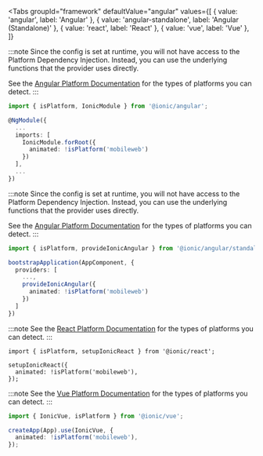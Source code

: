 
<Tabs
  groupId="framework"
  defaultValue="angular"
  values={[
    { value: 'angular', label: 'Angular' },
    { value: 'angular-standalone', label: 'Angular (Standalone)' },
    { value: 'react', label: 'React' },
    { value: 'vue', label: 'Vue' },
  ]}
>
<TabItem value="angular">

:::note
Since the config is set at runtime, you will not have access to the Platform Dependency Injection. Instead, you can use the underlying functions that the provider uses directly.

See the [Angular Platform Documentation](../angular/platform) for the types of platforms you can detect.
:::

```ts title="app.module.ts"
import { isPlatform, IonicModule } from '@ionic/angular';

@NgModule({
  ...
  imports: [
    IonicModule.forRoot({
      animated: !isPlatform('mobileweb')
    })
  ],
  ...
})
```

</TabItem>
<TabItem value="angular-standalone">

:::note
Since the config is set at runtime, you will not have access to the Platform Dependency Injection. Instead, you can use the underlying functions that the provider uses directly.

See the [Angular Platform Documentation](../angular/platform) for the types of platforms you can detect.
:::

```ts title="main.ts"
import { isPlatform, provideIonicAngular } from '@ionic/angular/standalone';

bootstrapApplication(AppComponent, {
  providers: [
    ...,
    provideIonicAngular({
      animated: !isPlatform('mobileweb')
    })
  ]
})
```

</TabItem>
<TabItem value="react">

:::note
See the [React Platform Documentation](../react/platform) for the types of platforms you can detect.
:::

```tsx title="App.tsx"
import { isPlatform, setupIonicReact } from '@ionic/react';

setupIonicReact({
  animated: !isPlatform('mobileweb'),
});
```

</TabItem>
<TabItem value="vue">

:::note
See the [Vue Platform Documentation](../vue/platform) for the types of platforms you can detect.
:::

```ts title="main.ts"
import { IonicVue, isPlatform } from '@ionic/vue';

createApp(App).use(IonicVue, {
  animated: !isPlatform('mobileweb'),
});
```

</TabItem>
</Tabs>
